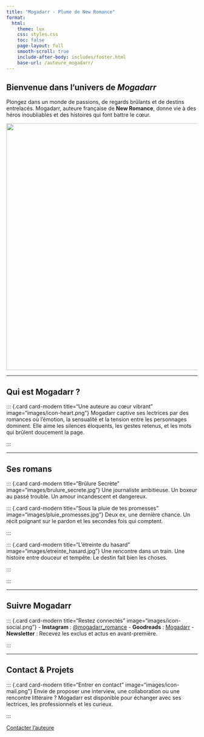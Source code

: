 ```yaml
---
title: "Mogadarr - Plume de New Romance"
format:
  html:
    theme: lux
    css: styles.css
    toc: false
    page-layout: full
    smooth-scroll: true
    include-after-body: includes/footer.html
    base-url: /auteure_mogadarr/
---
```


:::{.grid}
::: {.g-col-7}

# Bienvenue dans l'univers de *Mogadarr*

Plongez dans un monde de passions, de regards brûlants et de destins entrelacés. Mogadarr, auteure française de **New Romance**, donne vie à des héros inoubliables et des histoires qui font battre le cœur.

:::
::: {.g-col-5}
![](images/mogadarr.png){width="650"}
:::
:::

---

## Qui est Mogadarr&nbsp;?

:::{.grid columns=1}
::: {.g-col}
::: {.card card-modern title="Une auteure au cœur vibrant" image="images/icon-heart.png"}
Mogadarr captive ses lectrices par des romances où l’émotion, la sensualité et la tension entre les personnages dominent. Elle aime les silences éloquents, les gestes retenus, et les mots qui brûlent doucement la page.
:::
:::
:::

---

## Ses romans

:::{.grid columns=3}

::: {.g-col}
::: {.card card-modern title="Brûlure Secrète" image="images/brulure_secrete.jpg"}
Une journaliste ambitieuse. Un boxeur au passé trouble. Un amour incandescent et dangereux.
:::
:::

::: {.g-col}
::: {.card card-modern title="Sous la pluie de tes promesses" image="images/pluie_promesses.jpg"}
Deux ex, une dernière chance. Un récit poignant sur le pardon et les secondes fois qui comptent.
:::
:::

::: {.g-col}
::: {.card card-modern title="L'étreinte du hasard" image="images/etreinte_hasard.jpg"}
Une rencontre dans un train. Une histoire entre douceur et tempête. Le destin fait bien les choses.
:::
:::

:::

---

## Suivre Mogadarr

:::{.grid columns=1}
::: {.g-col}
::: {.card card-modern title="Restez connectés" image="images/icon-social.png"}
- **Instagram** : [@mogadarr_romance](https://instagram.com/mogadarr_romance)
- **Goodreads** : [Mogadarr](https://goodreads.com)
- **Newsletter** : Recevez les exclus et actus en avant-première.
:::
:::
:::

---

## Contact & Projets

:::{.grid columns=1}
::: {.g-col}
::: {.card card-modern title="Entrer en contact" image="images/icon-mail.png"}
Envie de proposer une interview, une collaboration ou une rencontre littéraire&nbsp;? Mogadarr est disponible pour échanger avec ses lectrices, les professionnels et les curieux.
:::
:::
:::

<div class="center-button">
  <a href="mailto:mogadarr.contact@example.com" class="button">Contacter l’auteure</a>
</div>
